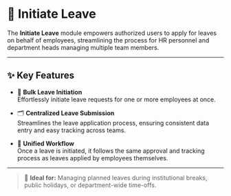 # 📝 Initiate Leave

The **Initiate Leave** module empowers authorized users to apply for leaves on behalf of employees, streamlining the process for HR personnel and department heads managing multiple team members.

---

## ✨ Key Features

- 👥 **Bulk Leave Initiation**  
  Effortlessly initiate leave requests for one or more employees at once.

- 🗂️ **Centralized Leave Submission**  
  Streamlines the leave application process, ensuring consistent data entry and easy tracking across teams.

- 🔄 **Unified Workflow**  
  Once a leave is initiated, it follows the same approval and tracking process as leaves applied by employees themselves.

---

> 📅 **Ideal for:** Managing planned leaves during institutional breaks, public holidays, or department-wide time-offs.
